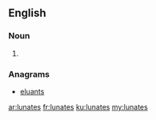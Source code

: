 ==English==

===Noun===
{{head|en|noun plural form}}

# {{plural of|lunate|lang=en}}

===Anagrams===
* [[eluants#English|eluants]]

[[ar:lunates]]
[[fr:lunates]]
[[ku:lunates]]
[[my:lunates]]